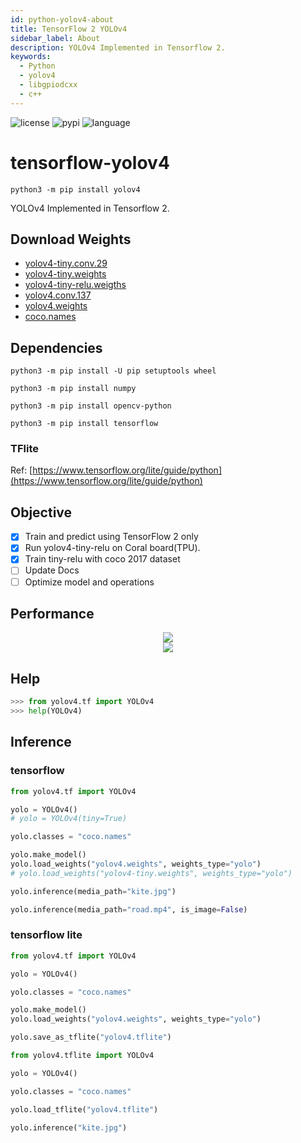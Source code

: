 ```yaml
---
id: python-yolov4-about
title: TensorFlow 2 YOLOv4
sidebar_label: About
description: YOLOv4 Implemented in Tensorflow 2.
keywords:
  - Python
  - yolov4
  - libgpiodcxx
  - c++
---
```



![license](https://img.shields.io/github/license/hhk7734/tensorflow-yolov4)
![pypi](https://img.shields.io/pypi/v/yolov4)
![language](https://img.shields.io/github/languages/top/hhk7734/tensorflow-yolov4)

# tensorflow-yolov4

```shell
python3 -m pip install yolov4
```

YOLOv4 Implemented in Tensorflow 2.

## Download Weights

- [yolov4-tiny.conv.29](https://drive.google.com/file/d/1WtOuGfUgNyNfALo5_VhQ1kb5QenRE0Gt/view?usp=sharing)
- [yolov4-tiny.weights](https://drive.google.com/file/d/1GJwGiR7rizY_19c_czuLN8p31BwkhWY5/view?usp=sharing)
- [yolov4-tiny-relu.weigths](https://drive.google.com/file/d/1K1Nh9j0K-Bj4w2qa_9cE0NrK9vz6BhOF/view?usp=sharing)
- [yolov4.conv.137](https://drive.google.com/file/d/1li1pUtqpXj_-ZXxA8wJq-nzW8h2HWsrP/view?usp=sharing)
- [yolov4.weights](https://drive.google.com/file/d/15P4cYyZ2Sd876HKAEWSmeRdFl_j-0upi/view?usp=sharing)
- [coco.names](https://github.com/hhk7734/tensorflow-yolov4/tree/master/test/dataset)

## Dependencies

```shell
python3 -m pip install -U pip setuptools wheel
```

```shell
python3 -m pip install numpy
```

```shell
python3 -m pip install opencv-python
```

```shell
python3 -m pip install tensorflow
```

### TFlite

Ref: [https://www.tensorflow.org/lite/guide/python](https://www.tensorflow.org/lite/guide/python)

## Objective

- [x] Train and predict using TensorFlow 2 only
- [x] Run yolov4-tiny-relu on Coral board(TPU).
- [x] Train tiny-relu with coco 2017 dataset
- [ ] Update Docs
- [ ] Optimize model and operations

## Performance

<center>
  <img
    src={useBaseUrl("img/lang/python/libraries/yolov4/yolov4-performance.png")}
  />
</center>

<center>
  <img
    src={useBaseUrl(
      "img/lang/python/libraries/yolov4/yolov4-performance-tiny.png"
    )}
  />
</center>

## Help

```python
>>> from yolov4.tf import YOLOv4
>>> help(YOLOv4)
```

## Inference

### tensorflow

```python
from yolov4.tf import YOLOv4

yolo = YOLOv4()
# yolo = YOLOv4(tiny=True)

yolo.classes = "coco.names"

yolo.make_model()
yolo.load_weights("yolov4.weights", weights_type="yolo")
# yolo.load_weights("yolov4-tiny.weights", weights_type="yolo")

yolo.inference(media_path="kite.jpg")

yolo.inference(media_path="road.mp4", is_image=False)
```

### tensorflow lite

```python
from yolov4.tf import YOLOv4

yolo = YOLOv4()

yolo.classes = "coco.names"

yolo.make_model()
yolo.load_weights("yolov4.weights", weights_type="yolo")

yolo.save_as_tflite("yolov4.tflite")
```

```python
from yolov4.tflite import YOLOv4

yolo = YOLOv4()

yolo.classes = "coco.names"

yolo.load_tflite("yolov4.tflite")

yolo.inference("kite.jpg")
```
